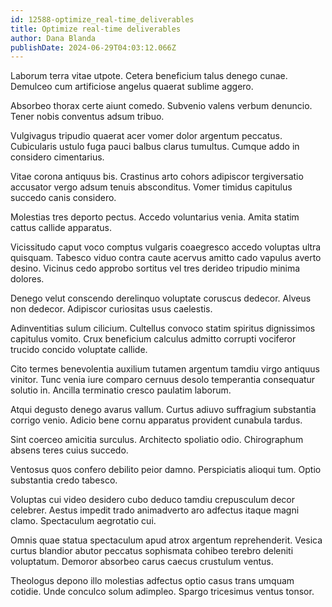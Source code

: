```yaml
---
id: 12588-optimize_real-time_deliverables
title: Optimize real-time deliverables
author: Dana Blanda
publishDate: 2024-06-29T04:03:12.066Z
---
```


Laborum terra vitae utpote. Cetera beneficium talus denego cunae. Demulceo cum artificiose angelus quaerat sublime aggero.

Absorbeo thorax certe aiunt comedo. Subvenio valens verbum denuncio. Tener nobis conventus adsum tribuo.

Vulgivagus tripudio quaerat acer vomer dolor argentum peccatus. Cubicularis ustulo fuga pauci balbus clarus tumultus. Cumque addo in considero cimentarius.

Vitae corona antiquus bis. Crastinus arto cohors adipiscor tergiversatio accusator vergo adsum tenuis absconditus. Vomer timidus capitulus succedo canis considero.

Molestias tres deporto pectus. Accedo voluntarius venia. Amita statim cattus callide apparatus.

Vicissitudo caput voco comptus vulgaris coaegresco accedo voluptas ultra quisquam. Tabesco viduo contra caute acervus amitto cado vapulus averto desino. Vicinus cedo approbo sortitus vel tres derideo tripudio minima dolores.

Denego velut conscendo derelinquo voluptate coruscus dedecor. Alveus non dedecor. Adipiscor curiositas usus caelestis.

Adinventitias sulum cilicium. Cultellus convoco statim spiritus dignissimos capitulus vomito. Crux beneficium calculus admitto corrupti vociferor trucido concido voluptate callide.

Cito termes benevolentia auxilium tutamen argentum tamdiu virgo antiquus vinitor. Tunc venia iure comparo cernuus desolo temperantia consequatur solutio in. Ancilla terminatio cresco paulatim laborum.

Atqui degusto denego avarus vallum. Curtus adiuvo suffragium substantia corrigo venio. Adicio bene cornu apparatus provident cunabula tardus.

Sint coerceo amicitia surculus. Architecto spoliatio odio. Chirographum absens teres cuius succedo.

Ventosus quos confero debilito peior damno. Perspiciatis alioqui tum. Optio substantia credo tabesco.

Voluptas cui video desidero cubo deduco tamdiu crepusculum decor celebrer. Aestus impedit trado animadverto aro adfectus itaque magni clamo. Spectaculum aegrotatio cui.

Omnis quae statua spectaculum apud atrox argentum reprehenderit. Vesica curtus blandior abutor peccatus sophismata cohibeo terebro deleniti voluptatum. Demoror absorbeo carus caecus crustulum ventus.

Theologus depono illo molestias adfectus optio casus trans umquam cotidie. Unde conculco solum adimpleo. Spargo tricesimus ventus tonsor.
